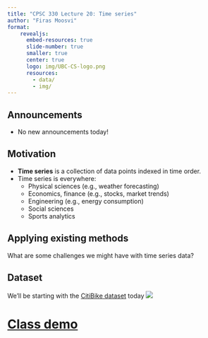 ```yaml
---
title: "CPSC 330 Lecture 20: Time series"
author: "Firas Moosvi"
format: 
    revealjs:
      embed-resources: true
      slide-number: true
      smaller: true
      center: true
      logo: img/UBC-CS-logo.png
      resources:
        - data/
        - img/        
---
```



## Announcements

- No new announcements today!

## Motivation

- **Time series** is a collection of data points indexed in time order. 
- Time series is everywhere:
    - Physical sciences (e.g., weather forecasting)  
    - Economics, finance (e.g., stocks, market trends)
    - Engineering (e.g., energy consumption)
    - Social sciences 
    - Sports analytics

## Applying existing methods

What are some challenges we might have with time series data?

## Dataset

We'll be starting with the [CitiBike dataset](https://ride.citibikenyc.com/system-data) today
![](img/citibike.png)

# [Class demo](https://github.com/new?template_name=lecture20_demo&template_owner=ubc-cpsc330) 

